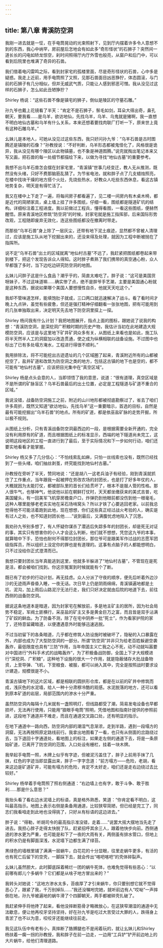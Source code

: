 ```yaml
---
---
---
```

title: 第八章 青溪防空洞
---




我刚一进去就是一怔，在手电筒晃动的光束照射下，见到厅内摆着许多令人意想不到的东西，我心中纳罕，房前屋后怎地会有如此多“奇形怪状”的石狮子？突然间一道长长的闪电如矫龙惊空，刹时间照得厅内厅外雪也般亮，从窗户和后门中，可以看到后院里也堆满了奇异的石兽。

我们借着电闪雷鸣之际，看到封家宅的孤楼里面，尽是奇形怪状的石兽，心中多是疑惑。我走上近前，用手电筒照了又照，见那石兽面目凶恶狰狞，体态圆滚，与门前的石狮子有几分相似，但并无威武气质，只能让人感到邪恶可憎。我从没见过这样的石狮子，怎么如此丑陋狰狞？

Shirley 杨说：“这些石兽不像是镇宅的狮子，倒似是陵区的守墓石雕。”

孙九爷也戴上花镜看了半天：“肯定不是石狮子，鬃毛如剑，耳朵大得出奇，鼻孔朝天，要我看……是乌羊，欲访地仙，先找乌羊，乌羊、乌鬼就是猪啊，我一直想不明白地仙古墓和乌羊有什么关系，本来还想着要找肉联厂打听一下，原来世上竟有这种石雕乌羊。”

幺妹儿是本地人，可她从没见过这些东西，我只好问孙九爷：“乌羊石兽是古时图腾还是镇陵的石像？”孙教授说：“不好判断，乌羊形态都被鬼怪化了，风格很是诡异，我从没见有哪个陵区以此物镇墓，也不象是神道图腾。”说完就掏出笔记本来又写又画，把石兽的每一处细节都描绘下来，以做为寻找“地仙古墓”的重要参考。

我想不出乌羊石兽怎会摆在封家宅里，“青溪镇”世事几经变迁，教人无从推测，既然没有头绪，只好不费那脑筋乱猜了。为节省电池，就和胖子点了几支蜡烛照亮，在楼中找块干燥的地方搭个火灶，先烧些热水，好教众人吃些东西休息，看这古镇地势复杂，明天是有得忙活了。

我又在楼中上下走了一遍，将每间房子都看遍了，见二楼一间房内有木桌木椅，都是近代的简陋家具，桌上墙上挂了许多图纸，仔细一看，图纸都是隧道矿坑的结构。详细标注着工程进度。我以前做过工程兵，懂得看图，一看这些图纸，便赫然醒悟。原来青溪地区修筑“防空洞”的时候，封家宅就是施工指挥部，后来国际形势改观，工程随即废弃无效化，连这些图纸都没在撤离时带走。

而那些“乌羊石兽”身上除了一层灰尘，还带有地下泥土痕迹，显然都不曾被人清理过，应该是施工队从地下挖掘出来的，还没来得及处理，就因为工程中断被抛在了指挥所。

说不定“乌羊石兽”出土的区域就离“地仙村古墓”不远了，我赶紧把图纸都卷起来带到楼下，把这个发现告诉众人得知。这时胖子煮熟了我们携带的真空通心粉，众人早都饿了多时，当下边吃边研究防空洞的地图。

幺妹儿问胖子这是什么食品？潮乎乎的，简直太难吃了。胖子说：“这可是美国货呀妹子，不过这味道嘛……确实惨了点，绝不是胖爷手艺潮，主要是美国通心粉就是这种东西，据说如果哪个美国人要想慢性自杀，他就天天吃这个。”

我却不管味道怎样，能填饱肚子就成，三口两口就迅速解决了战斗。看了看时间才晚上九点钟，虽觉有些疲惫，但还是强打精神仔细翻看一张张地图，把有可能用到的几张单独取出来，决定明天先去地下防空洞里探上一探。

Shirley 杨问我有什么计划？我把地图展开，指点上面的图标，跟她说了说我的构想：“青溪防空洞，是深挖洞广积粮时期的历史产物，我估计当初在此地建造大规模防空洞，应该是与这里地下矿井矿洞众多有关，从图纸上来看也是如此，施工队将半天然半人工的洞窟加以改造贯通，使之成为纵横相联的战备设施。不过图中也标出了已有多处塌方淹水，工程进行得很不顺利。”

我用排除法，将不可能挖出古迹遗址的几个区域圈了起来，青溪附近所有的山都被挖空了，盐井矿道和改筑为防空洞之类的地方，包括这古镇的地下也是空的，都不可能有“地仙村古墓”，应该把目光集中在“真空区域”。

Shirley 杨是点头会意的人，当即领悟了我的意思，说道：“很有道理，真空区域是不是所谓的矿脉盲区？乌羊石兽最后的出土位置，必定是工程隧道与矿道不重合的区域。”

我说没错，战备防空洞施工之前，附近的山川地形都被彻底勘察过了，省去了咱们许多周折，既然又知道“欲访地仙，先找乌羊”这一重要暗示，首选的目标，自然是最有可能挖掘出“乌羊石兽”的地点。所有的矿道，都是依巫盐矿脉的走势开掘，所以极不规则。

从图纸上分析，只有青溪战备防空洞最西边的一段，是根据需要全新开通的，完全没有利用原有的矿道，而且根据图纸上的标准显示，西端的地下隧道尚未完工，这说明这段地区的工程一直进行到了最后，至于实际情况和下一步如何行动，咱们还要实地看看才能掌握。

Shirley 杨又多了几分信心：“不怕线索乱如麻，只怕一丝线索也没有，既然已经找到了一些头绪，咱们抽丝剥茧，终究能找到地仙村古墓。”

孙教授在旁听了半天，赞同地说：“还是胡八一这老兵油子有经验，刚到青溪就抓住了工作重点，当年跟我一起被押在劳改农场的封团长，也是打了好多年仗的人，大概就因为太能打仗，都被部队里的首长们给贯坏了，根本不是服人管的性格。那人很牛气，也够神气，他说他以前在朝鲜打仗时，天天都坐缴获来的美式吉普，吃美国罐头，有一回美军飞机穿房檐查户口，炸弹扔到他眼前都没伤到他一根毫毛，这种人哪里能够老老实实地在采石场啃窝头？所以才铁了心要逃回老家。以前我总觉得他不可能活着跑到此地，现在想想，你们这些真正经过战火考验的人，确实是有过人之处，也不知道封团长他……”说到最后，又满腹忧虑地陷入了沉思。

我劝孙九爷别多想了，有人怀疑你谋杀了潜逃后失踪多年的封团长，却是死无对证的事，其实只有想害你的小人才会这么判断，他们就不想想，凭您这九爷的本事，就算暗中下手，恐怕也耐何不得那位封团长，那位爷可是跟美军作过战的志愿军团级指挥员，所以组织上没定你的罪也是有道理的。这事有点脑子的人都能想明白，只不过没给你正式澄清而已。

我想只要封团长当年真能逃到这里，他就多半躲进了“地仙村古墓”，不管现在是死是活，都会被咱们找到。你这宗冤案到时候就能有个了断。

既已有了初步的行动计划，再无挂虑。众人分派了守夜的顺序，便先后听着外边沙沙的无迹雨声昏昏入睡，一夜无话。次日早上仍是阴雨绵绵，青溪镇遍地都是土坑、泥沟，加上雨后山路泥泞无法行走，我们只好决定就由后院的地道下去，前往西侧的战备防空洞。

据说这条地道本是暗道，因为封家宅在解放前，多是地主矿主的居所，因为社会局势不稳定，军阀土匪横行，采巫盐的矿主又多是黄金巨万之富，而且皆是双手沾满了矿奴的鲜血。为了防备不测，除了在宅中阴养一批“死士”，作为看家护院的家丁，还特意留藏暗道，以便遭遇意外时能够迅速逃脱。

不过当初留下的各条暗道，几乎都在修筑人防设施时被破坏了，隐秘的入口暴露在外，内部也成为了大型防空洞的一部分。所谓“防空洞”并非只为给老百姓躲避空袭轰炸，最低限度也具有“三防”作用，当年帝国主义亡我之心不死，动不动就叫嚣要对中国进行“外科手术式的战略轰炸”，为了积极备战防御，全国上下才大规模进行“深挖洞、广积粮”，这种地下设施的很大一个作用，就是隐蔽储存大批战备物资，上至导弹、飞机，下至粮食、被服，都可以纳入其中，完全是按照战时要求设计建造，规模很是不小。

青溪古镇地下的这片区域，都是相联的圆拱形仓库，都是在以前的矿井中修筑而成，浅灰色的水泥墙，给人一种十分肃穆冷酷的观感。水泥脱落的地方，还可以看到原本矿道的岩层，局部范围内的渗水十分严重。

虽然防空洞内每隔十几米就有一盏照明灯，但线路都受了潮，简易发电设备也早都损坏，无法再行使用，只能用“狼眼手电筒”照明，凭借地图和指南针提供的参照前进，这段地下通道并不难走，而且在通道交叉路口处，还有明显的指示。

在地下通道中一路向西，防空洞内部的潮湿气息渐浓，走到半路，遇到一段塌方的洞窟，无法再按照原定路线前行。我拿出地图看了一看，也只有从侧面的岔路绕过去，当下退回十字通道处，看地图上的标注，如果走左侧的通道下去，将是一条原始矿道，已离开了防空洞的范围，入口处设有栅栏，挂着一块木牌。

我举起手电筒一照，木牌上似乎有字迹，但被泥污盖住了，胖子上前用手抹了几抹，红色的字迹当即显露出来，胖子一字字念道：“前方塌方——危险，老胡，看来这边是矿道矿井，可能有塌方的危险，肯定不太好走，咱们还是走右边绕过去比较好。”

Shirley 杨举着手电筒照了照右侧通道：“右边墙上也有字，敢于斗争、敢于胜利……那是什么意思？”

我抬头看了看右边水泥墙上的标语，真是格外熟悉，笑道：“你肯定看不明白，这叫最高指示。地图上表示右侧是条备用通道，比较狭窄简陋，但已经是完工了，同志们我看咱走到此地也没得挑了，只好从有标语的这边进去。”

胖子说：“得勒，听胡司令的最高指示准没错，走着……”说罢大摇大摆地当先走了进去。我担心胖子走得太快脱了队，赶紧招呼其余三人，跟着他快步向前。西侧通道的渗水更为严重，也可能是和下了一夜的大雨有关，两侧虽有排水管口，但地上的积水仍是有脚面深浅，水泥墙下边都生满了绿苔。

黑绿色的墙根里铺了满满一层蜗牛，白花花的十分显眼，往里走蜗牛更多，有活的也有死亡后留下的空壳，一脚踩下去，就会传出“喀吧喀吧”的壳体碎裂声。

幺妹儿虽然胆大，此时脚底踩着稀烂一团的蜗牛死体，也难免觉得有些恶心：“以前哪有郎儿个多蜗牛？它们都是从啥子地方冒出来的？”

我转头对她说：“这地方渗水太多，苔痕厚了才引来蜗牛，你只要别想它就不觉得恶心了，跟紧了我，千万别掉队……”我还没嘱咐完她，就听前边有人“哎呦”一声摔倒在地，孙九爷被遍地的蜗牛滑了个四脚朝天，两手都被碎壳扎破了。

我赶紧伸手将他搀了起来，看他没摔断筋骨才略微放心，在这狭窄潮湿的通道中无法歇息，便让他再咬牙坚持坚持，好在孙九爷是吃过大苦受过大罪的人，跌得身上青淤了也不以为意，咬咬牙还能继续往前走。

我见这队伍中有老有小，真摔断了胳膊腿也不是闹着玩的，就让幺妹儿和Shirley 杨扶着一瘸一拐的孙教授，我和胖子在前一边走，一边用“工兵铲”铲开前边地上的大片蜗牛，给他们清理道路。
